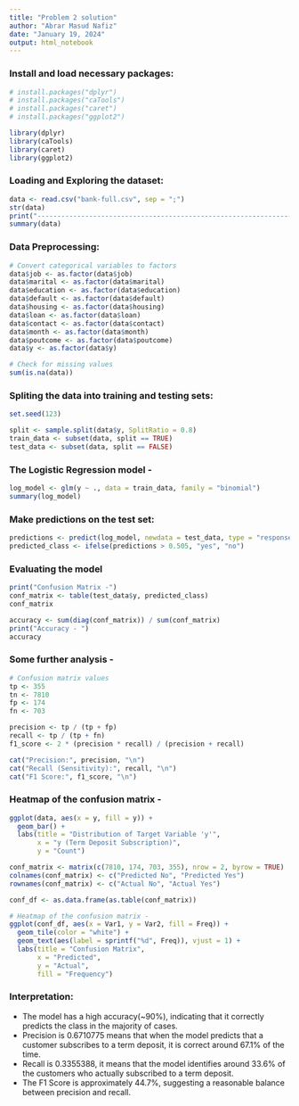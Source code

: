 ```yaml
---
title: "Problem 2 solution"
author: "Abrar Masud Nafiz"
date: "January 19, 2024"
output: html_notebook
---
```


### Install and load necessary packages:

```r

# install.packages("dplyr")
# install.packages("caTools")
# install.packages("caret")
# install.packages("ggplot2")

library(dplyr)
library(caTools)
library(caret)
library(ggplot2)

```


### Loading and Exploring the dataset:

```r

data <- read.csv("bank-full.csv", sep = ";")
str(data)
print("---------------------------------------------------------------------------------------------------------------")
summary(data)

```


### Data Preprocessing:

```r
# Convert categorical variables to factors
data$job <- as.factor(data$job)
data$marital <- as.factor(data$marital)
data$education <- as.factor(data$education)
data$default <- as.factor(data$default)
data$housing <- as.factor(data$housing)
data$loan <- as.factor(data$loan)
data$contact <- as.factor(data$contact)
data$month <- as.factor(data$month)
data$poutcome <- as.factor(data$poutcome)
data$y <- as.factor(data$y)

# Check for missing values
sum(is.na(data))

```


### Spliting the data into training and testing sets:

```r

set.seed(123)

split <- sample.split(data$y, SplitRatio = 0.8)
train_data <- subset(data, split == TRUE)
test_data <- subset(data, split == FALSE)

```


### The Logistic Regression model - 

```r

log_model <- glm(y ~ ., data = train_data, family = "binomial")
summary(log_model)

```


### Make predictions on the test set:

```r

predictions <- predict(log_model, newdata = test_data, type = "response")
predicted_class <- ifelse(predictions > 0.505, "yes", "no")

```


### Evaluating the model

```r

print("Confusion Matrix -")
conf_matrix <- table(test_data$y, predicted_class)
conf_matrix

accuracy <- sum(diag(conf_matrix)) / sum(conf_matrix)
print("Accuracy - ")
accuracy

```


### Some further analysis -

```r

# Confusion matrix values
tp <- 355
tn <- 7810
fp <- 174
fn <- 703

precision <- tp / (tp + fp)
recall <- tp / (tp + fn)
f1_score <- 2 * (precision * recall) / (precision + recall)

cat("Precision:", precision, "\n")
cat("Recall (Sensitivity):", recall, "\n")
cat("F1 Score:", f1_score, "\n")

```


### Heatmap of the confusion matrix - 

```r

ggplot(data, aes(x = y, fill = y)) +
  geom_bar() +
  labs(title = "Distribution of Target Variable 'y'",
       x = "y (Term Deposit Subscription)",
       y = "Count")

conf_matrix <- matrix(c(7810, 174, 703, 355), nrow = 2, byrow = TRUE)
colnames(conf_matrix) <- c("Predicted No", "Predicted Yes")
rownames(conf_matrix) <- c("Actual No", "Actual Yes")

conf_df <- as.data.frame(as.table(conf_matrix))

# Heatmap of the confusion matrix -
ggplot(conf_df, aes(x = Var1, y = Var2, fill = Freq)) +
  geom_tile(color = "white") +
  geom_text(aes(label = sprintf("%d", Freq)), vjust = 1) +
  labs(title = "Confusion Matrix",
       x = "Predicted",
       y = "Actual",
       fill = "Frequency")


```


### Interpretation:
- The model has a high accuracy(~90%), indicating that it correctly predicts the class in the majority of cases.
- Precision is 0.6710775 means that when the model predicts that a customer subscribes to a term deposit, it is correct around 67.1% of the time.
- Recall is 0.3355388, it means that the model identifies around 33.6% of the customers who actually subscribed to a term deposit.
- The F1 Score is approximately 44.7%, suggesting a reasonable balance between precision and recall.






